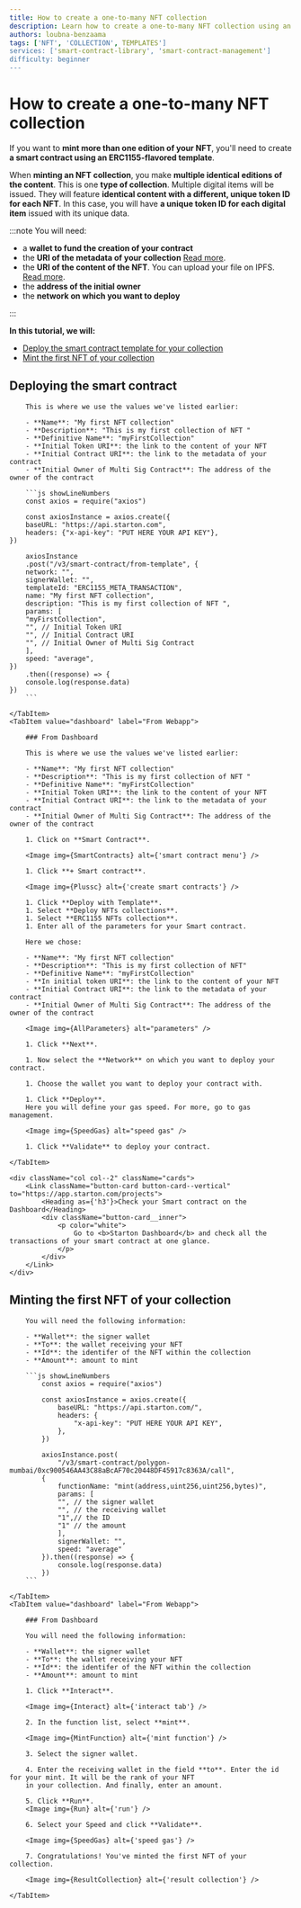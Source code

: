 ```yaml
---
title: How to create a one-to-many NFT collection
description: Learn how to create a one-to-many NFT collection using an ERC1155 template. This tutorial guides you through deploying a smart contract and minting your first NFT, with step-by-step instructions for both code and dashboard methods.
authors: loubna-benzaama
tags: ['NFT', 'COLLECTION', TEMPLATES']
services: ['smart-contract-library', 'smart-contract-management']
difficulty: beginner
---
```



# How to create a one-to-many NFT collection

If you want to **mint more than one edition of your NFT**, you'll need to create **a smart contract using an ERC1155-flavored template**.

When **minting an NFT collection**, you make **multiple identical editions of the content**. This is one **type of collection**. Multiple digital items will be issued. They will feature **identical content with a different, unique token ID for each NFT**. In this case, you will have **a unique token ID for each digital item** issued with its unique data.

:::note You will need:

-   a **wallet to fund the creation of your contract**
-   the **URI of the metadata of your collection** [Read more](/tutorials/uploading-metadata-nft.mdx).
-   the **URI of the content of the NFT**. You can upload your file on IPFS. [Read more](https://ipfs.eu.starton.com/ipfs/bafkreibhlkz5mw3yixp7337s7mfw2a5dsf6m6p5zswmj3cwlpfavcsyhxe).
-   the **address of the initial owner**
-   the **network on which you want to deploy**

:::

**In this tutorial, we will:**

-   [Deploy the smart contract template for your collection](#deploying-the-smart-contract)
-   [Mint the first NFT of your collection](#minting-the-first-nft-of-your-collection)

## Deploying the smart contract

<Tabs>
    <TabItem value="code" label="From Code">

        This is where we use the values we've listed earlier:

        - **Name**: "My first NFT collection"
        - **Description**: "This is my first collection of NFT "
        - **Definitive Name**: "myFirstCollection"
        - **Initial Token URI**: the link to the content of your NFT
        - **Initial Contract URI**: the link to the metadata of your contract
        - **Initial Owner of Multi Sig Contract**: The address of the owner of the contract

        ```js showLineNumbers
        const axios = require("axios")

        const axiosInstance = axios.create({
        baseURL: "https://api.starton.com",
        headers: {"x-api-key": "PUT HERE YOUR API KEY"},
    })

        axiosInstance
        .post("/v3/smart-contract/from-template", {
        network: "",
        signerWallet: "",
        templateId: "ERC1155_META_TRANSACTION",
        name: "My first NFT collection",
        description: "This is my first collection of NFT ",
        params: [
        "myFirstCollection",
        "", // Initial Token URI
        "", // Initial Contract URI
        "", // Initial Owner of Multi Sig Contract
        ],
        speed: "average",
    })
        .then((response) => {
        console.log(response.data)
    })
        ```

    </TabItem>
    <TabItem value="dashboard" label="From Webapp">

        ### From Dashboard

        This is where we use the values we've listed earlier:

        - **Name**: "My first NFT collection"
        - **Description**: "This is my first collection of NFT "
        - **Definitive Name**: "myFirstCollection"
        - **Initial Token URI**: the link to the content of your NFT
        - **Initial Contract URI**: the link to the metadata of your contract
        - **Initial Owner of Multi Sig Contract**: The address of the owner of the contract

        1. Click on **Smart Contract**.

        <Image img={SmartContracts} alt={'smart contract menu'} />

        1. Click **+ Smart contract**.

        <Image img={Plussc} alt={'create smart contracts'} />

        1. Click **Deploy with Template**.
        1. Select **Deploy NFTs collections**.
        1. Select **ERC1155 NFTs collection**.
        1. Enter all of the parameters for your Smart contract.

        Here we chose:

        - **Name**: "My first NFT collection"
        - **Description**: "This is my first collection of NFT"
        - **Definitive Name**: "myFirstCollection"
        - **In initial token URI**: the link to the content of your NFT
        - **Initial Contract URI**: the link to the metadata of your contract
        - **Initial Owner of Multi Sig Contract**: The address of the owner of the contract

        <Image img={AllParameters} alt="parameters" />

        1. Click **Next**.

        1. Now select the **Network** on which you want to deploy your contract.

        1. Choose the wallet you want to deploy your contract with.

        1. Click **Deploy**.
        Here you will define your gas speed. For more, go to gas management.

        <Image img={SpeedGas} alt="speed gas" />

        1. Click **Validate** to deploy your contract.

    </TabItem>

</Tabs>

<div className="row-is-multiline">

    <div className="col col--2" className="cards">
        <Link className="button-card button-card--vertical" to="https://app.starton.com/projects">
            <Heading as={'h3'}>Check your Smart contract on the Dashboard</Heading>
            <div className="button-card__inner">
                <p color="white">
                    Go to <b>Starton Dashboard</b> and check all the transactions of your smart contract at one glance.
                </p>
            </div>
        </Link>
    </div>

</div>

## Minting the first NFT of your collection

<Tabs>
    <TabItem value="code" label="From Code">

        You will need the following information:

        - **Wallet**: the signer wallet
        - **To**: the wallet receiving your NFT
        - **Id**: the identifer of the NFT within the collection
        - **Amount**: amount to mint

        ```js showLineNumbers
            const axios = require("axios")

            const axiosInstance = axios.create({
                baseURL: "https://api.starton.com/",
                headers: {
                    "x-api-key": "PUT HERE YOUR API KEY",
                },
            })

            axiosInstance.post(
                "/v3/smart-contract/polygon-mumbai/0xc900546AA43C88aBcAF70c20448DF45917c8363A/call",
            {
                functionName: "mint(address,uint256,uint256,bytes)",
                params: [
                "", // the signer wallet
                "", // the receiving wallet
                "1",// the ID
                "1" // the amount
                ],
                signerWallet: "",
                speed: "average"
            }).then((response) => {
                console.log(response.data)
            })
        ```

    </TabItem>
    <TabItem value="dashboard" label="From Webapp">

        ### From Dashboard

        You will need the following information:

        - **Wallet**: the signer wallet
        - **To**: the wallet receiving your NFT
        - **Id**: the identifer of the NFT within the collection
        - **Amount**: amount to mint

        1. Click **Interact**.

        <Image img={Interact} alt={'interact tab'} />

        2. In the function list, select **mint**.

        <Image img={MintFunction} alt={'mint function'} />

        3. Select the signer wallet.

        4. Enter the receiving wallet in the field **to**. Enter the id for your mint. It will be the rank of your NFT
        in your collection. And finally, enter an amount.

        5. Click **Run**.
        <Image img={Run} alt={'run'} />

        6. Select your Speed and click **Validate**.

        <Image img={SpeedGas} alt={'speed gas'} />

        7. Congratulations! You've minted the first NFT of your collection.

        <Image img={ResultCollection} alt={'result collection'} />

    </TabItem>

</Tabs>
